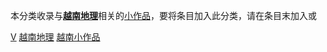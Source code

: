 {{WPSS-cat}}
{{hiddencat}}

本分类收录与'''[[越南地理|越南地理]]'''相关的[[Wikipedia:STUB|小作品]]，要将条目加入此分类，请在条目末加入'''{{tl|Vietnam-geo-stub}}'''或'''{{tl|越南地理小作品}}'''

[[Category:亚洲地理小作品|V]]
[[Category:越南地理|]]
[[Category:越南小作品|]]